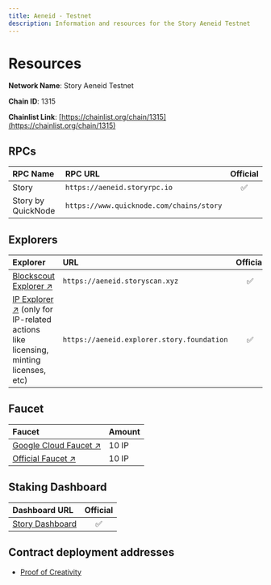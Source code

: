 ```yaml
---
title: Aeneid - Testnet
description: Information and resources for the Story Aeneid Testnet
---
```


# Resources

**Network Name**: Story Aeneid Testnet

**Chain ID**: 1315

**Chainlist Link**: [https://chainlist.org/chain/1315](https://chainlist.org/chain/1315)

## RPCs

| RPC Name           | RPC URL                                  | Official |
| :----------------- | :--------------------------------------- | :------: |
| Story              | `https://aeneid.storyrpc.io`             |    ✅    |
| Story by QuickNode | `https://www.quicknode.com/chains/story` |          |

## Explorers

| Explorer                                                                                                                       | URL                                        | Official |
| :----------------------------------------------------------------------------------------------------------------------------- | :----------------------------------------- | :------: |
| [Blockscout Explorer ↗️](https://aeneid.storyscan.xyz)                                                                         | `https://aeneid.storyscan.xyz`             |    ✅    |
| [IP Explorer ↗️](https://aeneid.explorer.story.foundation) (only for IP-related actions like licensing, minting licenses, etc) | `https://aeneid.explorer.story.foundation` |    ✅    |

## Faucet

| Faucet                                                                                  | Amount |
| :-------------------------------------------------------------------------------------- | :----- |
| [Google Cloud Faucet ↗️](https://cloud.google.com/application/web3/faucet/story/aeneid) | 10 IP  |
| [Official Faucet ↗️](https://aeneid.faucet.story.foundation/)                           | 10 IP  |

## Staking Dashboard

| Dashboard URL                                               | Official |
| :---------------------------------------------------------- | :------: |
| [Story Dashboard](https://aeneid.staking.story.foundation/) |    ✅    |

## Contract deployment addresses

- [Proof of Creativity](/developers/deployed-smart-contracts)
